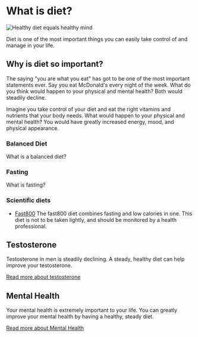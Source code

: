 
<Head>
    <title>Diet</title>
    <meta
        name="description"
        content="Diet and it's importance in men's health"
    />
    <meta
        property="og:description"
        content="Guy Guide | Diet"
    />
</Head>

# What is diet?

![Healthy diet equals healthy mind](/diet/green-leafy-mind.png)

Diet is one of the most important things you can easily take control of and manage in your life.

## Why is diet so important?

The saying "you are what you eat" has got to be one of the most important statements ever. Say you eat McDonald's every night of the week. What do you think would happen to your physical and mental health? Both would steadily decline. 

Imagine you take control of your diet and eat the right vitamins and nutrients that your body needs. What would happen to your physical and mental health? You would have greatly increased energy, mood, and physical appearance.

<Adsense />

### Balanced Diet

What is a balanced diet?

### Fasting

What is fasting?

### Scientific diets

- [Fast800](/diet/fast800) The fast800 diet combines fasting and low calories in one. This diet is not to be taken lightly, and should be monitored by a health professional. 

## Testosterone 

Testosterone in men is steadily declining. A steady, healthy diet can help improve your testosterone.

[Read more about testosterone](/testosterone)


## Mental Health

Your mental health is extremely important to your life. You can greatly improve your mental health by having a healthy, steady diet.

[Read more about Mental Health](/mental-health)

<Adsense />